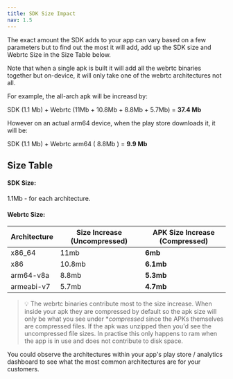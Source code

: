 ```yaml
---
title: SDK Size Impact
nav: 1.5
---
```


The exact amount the SDK adds to your app can vary based on a few parameters but to find out the most it will add, add up the SDK size and Webrtc Size in the Size Table below.

Note that when a single apk is built it will add all the webrtc binaries together but on-device, it will only take one of the webrtc architectures not all.

For example, the all-arch apk will be increasd by:

SDK (1.1 Mb) + Webrtc (11Mb + 10.8Mb + 8.8Mb + 5.7Mb) = **37.4 Mb**

However on an actual arm64 device, when the play store downloads it, it will be:

SDK (1.1 Mb) + Webrtc arm64 ( 8.8Mb ) = **9.9 Mb**

## Size Table

#### SDK Size:

1.1Mb - for each architecture.

#### Webrtc Size:

| Architecture | Size Increase (Uncompressed) | **APK Size Increase (Compressed)** |
|---|---|---|
|x86_64| 11mb | **6mb** |
|x86| 10.8mb | **6.1mb**|
|arm64-v8a|8.8mb|**5.3mb**|
|armeabi-v7|5.7mb|**4.7mb**|

> 💡 The webrtc binaries contribute most to the size increase. When inside your apk they are compressed by default so the apk size will only be what you see under **compressed* since the APKs themselves are compressed files. If the apk was unzipped then you'd see the uncompressed file sizes. In practise this only happens to ram when the app is in use and does not contribute to disk space.

You could observe the architectures within your app's play store / analytics dashboard to see what the most common architectures are for your customers.